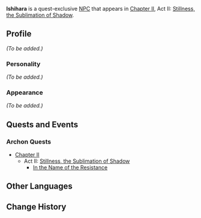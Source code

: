 {{Meta
<!-- Remove this template after adding the missing info -->
|missing_NPC_profile  = yes
}}
{{Character Infobox
|type             = Quest NPC
|image            = NPC Ishihara.png
|realname         = 
|region           = Inazuma
|affiliation      = Shogunate Samurai
|title            = Shogunate Samurai
|voiceEN          = 
|voiceCN          = 
|voiceJP          = 
}}
'''Ishihara''' is a quest-exclusive [[NPC]] that appears in [[Chapter II]], Act II: [[Stillness, the Sublimation of Shadow]].

==Profile==
<!-- detailed story/lore information goes here -->
''(To be added.)''

===Personality===
''(To be added.)''

===Appearance===
''(To be added.)''

==Quests and Events==
===Archon Quests===
*[[Chapter II]]
**Act II: [[Stillness, the Sublimation of Shadow]]
***[[In the Name of the Resistance]]

==Other Languages==
{{Other Languages|default_hidden = 1
|en      = Ishihara
|zhs     = 石原
|zhs_rm  = Shíyuán
|zht     = 石原
|zht_rm  = Shíyuán
|ja      = 石原
|ja_rm   = Ishihara
|ko      = 이시하라
|ko_rm   = 
|es      = Ishihara
|fr      = Ishihara
|ru      = Исихара
|th      = Ishihara
|vi      = Ishihara
|de      = Ishihara
|id      = Ishihara
|pt      = Ishihara
}}

==Change History==
{{Change History|2.0}}